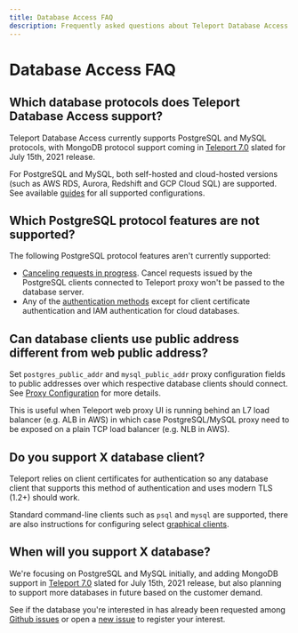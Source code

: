 ```yaml
---
title: Database Access FAQ
description: Frequently asked questions about Teleport Database Access
---
```


# Database Access FAQ

## Which database protocols does Teleport Database Access support?

Teleport Database Access currently supports PostgreSQL and MySQL protocols, with
MongoDB protocol support coming in [Teleport 7.0](../preview/upcoming-releases.mdx#teleport-70-stockholm)
slated for July 15th, 2021 release.

For PostgreSQL and MySQL, both self-hosted and cloud-hosted versions (such as
AWS RDS, Aurora, Redshift and GCP Cloud SQL) are supported. See available
[guides](./guides.mdx) for all supported configurations.

## Which PostgreSQL protocol features are not supported?

The following PostgreSQL protocol features aren't currently supported:

- [Canceling requests in progress](https://www.postgresql.org/docs/current/protocol-flow.html#id-1.10.5.7.9).
  Cancel requests issued by the PostgreSQL clients connected to Teleport proxy
  won't be passed to the database server.
- Any of the [authentication methods](https://www.postgresql.org/docs/current/auth-methods.html)
  except for client certificate authentication and IAM authentication for cloud
  databases.

## Can database clients use public address different from web public address?

Set `postgres_public_addr` and `mysql_public_addr` proxy configuration fields to
public addresses over which respective database clients should connect. See
[Proxy Configuration](./reference/configuration.mdx#proxy-configuration) for
more details.

This is useful when Teleport web proxy UI is running behind an L7 load balancer
(e.g. ALB in AWS) in which case PostgreSQL/MySQL proxy need to be exposed on a
plain TCP load balancer (e.g. NLB in AWS).

## Do you support X database client?

Teleport relies on client certificates for authentication so any database client
that supports this method of authentication and uses modern TLS (1.2+) should
work.

Standard command-line clients such as `psql` and `mysql` are supported, there
are also instructions for configuring select [graphical clients](./guides/gui-clients.mdx).

## When will you support X database?

We're focusing on PostgreSQL and MySQL initially, and adding MongoDB support in
[Teleport 7.0](../preview/upcoming-releases.mdx#teleport-70-stockholm) slated
for July 15th, 2021 release, but also planning to support more databases in
future based on the customer demand.

See if the database you're interested in has already been requested among
[Github issues](https://github.com/gravitational/teleport/labels/database-access)
or open a [new issue](https://github.com/gravitational/teleport/issues/new/choose)
to register your interest.
